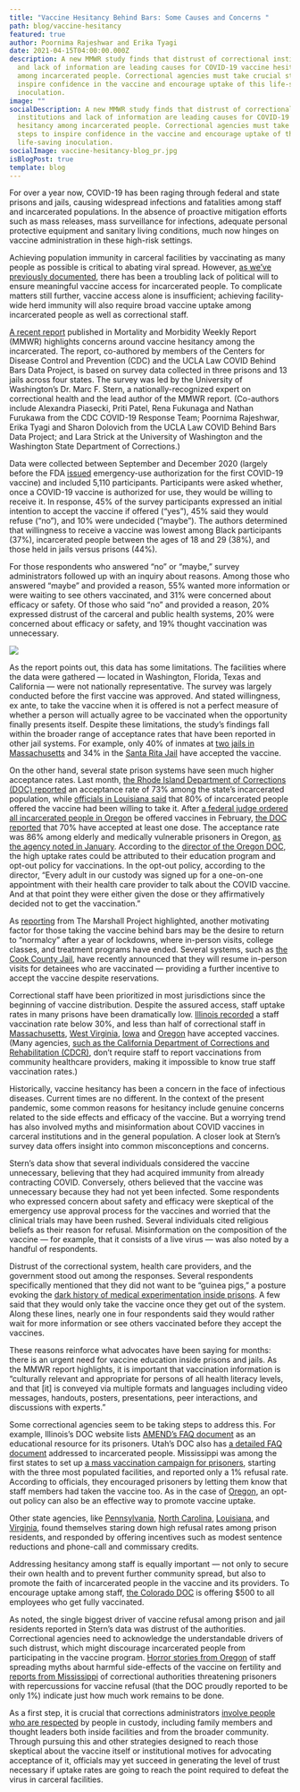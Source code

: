```yaml
---
title: "Vaccine Hesitancy Behind Bars: Some Causes and Concerns "
path: blog/vaccine-hesitancy
featured: true
author: Poornima Rajeshwar and Erika Tyagi
date: 2021-04-15T04:00:00.000Z
description: A new MMWR study finds that distrust of correctional institutions
  and lack of information are leading causes for COVID-19 vaccine hesitancy
  among incarcerated people. Correctional agencies must take crucial steps to
  inspire confidence in the vaccine and encourage uptake of this life-saving
  inoculation.
image: ""
socialDescription: A new MMWR study finds that distrust of correctional
  institutions and lack of information are leading causes for COVID-19 vaccine
  hesitancy among incarcerated people. Correctional agencies must take crucial
  steps to inspire confidence in the vaccine and encourage uptake of this
  life-saving inoculation.
socialImage: vaccine-hesitancy-blog_pr.jpg
isBlogPost: true
template: blog
---
```

For over a year now, COVID-19 has been raging through federal and state prisons and jails, causing widespread infections and fatalities among staff and incarcerated populations. In the absence of proactive mitigation efforts such as mass releases, mass surveillance for infections, adequate personal protective equipment and sanitary living conditions, much now hinges on vaccine administration in these high-risk settings.

Achieving population immunity in carceral facilities by vaccinating as many people as possible is critical to abating viral spread. However, [as we’ve previously documented](https://uclacovidbehindbars.org/blog/vaccine-rollout), there has been a troubling lack of political will to ensure meaningful vaccine access for incarcerated people. To complicate matters still further, vaccine access alone is insufficient; achieving facility-wide herd immunity will also require broad vaccine uptake among incarcerated people as well as correctional staff. 

[A recent report](https://www.cdc.gov/mmwr/volumes/70/wr/mm7013a3.htm?s_cid=mm7013a3_x) published in Mortality and Morbidity Weekly Report (MMWR) highlights concerns around vaccine hesitancy among the incarcerated. The report, co-authored by members of the Centers for Disease Control and Prevention (CDC) and the UCLA Law COVID Behind Bars Data Project, is based on survey data collected in three prisons and 13 jails across four states. The survey was led by the University of Washington’s Dr. Marc F. Stern, a nationally-recognized expert on correctional health and the lead author of the MMWR report. (Co-authors include Alexandra Piasecki, Priti Patel, Rena Fukunaga and Nathan Furukawa from the CDC COVID-19 Response Team; Poornima Rajeshwar, Erika Tyagi and Sharon Dolovich from the UCLA Law COVID Behind Bars Data Project; and Lara Strick at the University of Washington and the Washington State Department of Corrections.)

Data were collected between September and December 2020 (largely before the FDA [issued](https://www.fda.gov/news-events/press-announcements/fda-takes-key-action-fight-against-covid-19-issuing-emergency-use-authorization-first-covid-19) emergency-use authorization for the first COVID-19 vaccine) and included 5,110 participants. Participants were asked whether, once a COVID-19 vaccine is authorized for use, they would be willing to receive it. In response, 45% of the survey participants expressed an initial intention to accept the vaccine if offered (“yes”), 45% said they would refuse (“no”), and 10% were undecided (“maybe”). The authors determined that willingness to receive a vaccine was lowest among Black participants (37%), incarcerated people between the ages of 18 and 29 (38%), and those held in jails versus prisons (44%). 

For those respondents who answered “no” or “maybe,” survey administrators followed up with an inquiry about reasons. Among those who answered “maybe” and provided a reason, 55% wanted more information or were waiting to see others vaccinated, and 31% were concerned about efficacy or safety. Of those who said “no” and provided a reason, 20% expressed distrust of the carceral and public health systems, 20% were concerned about efficacy or safety, and 19% thought vaccination was unnecessary.

![](vaccine-hesitancy-blog_pr.jpg)

As the report points out, this data has some limitations. The facilities where the data were gathered — located in Washington, Florida, Texas and California — were not nationally representative. The survey was largely conducted before the first vaccine was approved. And stated willingness, ex ante, to take the vaccine when it is offered is not a perfect measure of whether a person will actually agree to be vaccinated when the opportunity finally presents itself. Despite these limitations, the study’s findings fall within the broader range of acceptance rates that have been reported in other jail systems. For example, only 40% of inmates at [two jails in Massachusetts](https://www.gov1.com/coronavirus-covid-19/articles/more-than-two-thirds-of-mass-jail-inmates-staff-refuse-vaccine-6lIUw7jNpdwbn7lT/) and 34% in the [Santa Rita Jail](https://www.davisvanguard.org/2021/03/vaccine-acceptance-rate-plummets-at-santa-rita-jail/) have accepted the vaccine. 

On the other hand, several state prison systems have seen much higher acceptance rates. Last month, [the Rhode Island Department of Corrections (DOC) reported](https://www.wpri.com/health/coronavirus/ri-prison-guards-inmates-getting-vaccinated-despite-hesitancy-in-other-states/) an acceptance rate of 73% among the state’s incarcerated population, while [officials in Louisiana said](https://www.thewestsidejournal.com/news/covid-19-vaccination-rate-in-louisiana-prisons-lags-that-of-the-general-population/article_0b4d67a2-964c-11eb-bcee-6792a4d18369.html) that 80% of incarcerated people offered the vaccine had been willing to take it. After [a federal judge ordered all incarcerated people in Oregon](https://www.cnn.com/2021/02/03/us/oregon-prison-coronavirus-vaccine-trnd/index.html) be offered vaccines in February, [the DOC reported](https://www.opb.org/article/2021/04/07/vaccine-acceptance-rate-among-prisoners-at-70/) that 70% have accepted at least one dose. The acceptance rate was 86% among elderly and medically vulnerable prisoners in Oregon, [as the agency noted in January](https://www.wweek.com/news/2021/01/21/oregon-prisons-have-vaccinated-more-than-1300-older-adult-and-medically-vulnerable-inmates-earlier-than-pledged/). According to the [director of the Oregon DOC](https://www.opb.org/article/2021/04/07/vaccine-acceptance-rate-among-prisoners-at-70/), the high uptake rates could be attributed to their education program and opt-out policy for vaccinations. In the opt-out policy, according to the director, “Every adult in our custody was signed up for a one-on-one appointment with their health care provider to talk about the COVID vaccine. And at that point they were either given the dose or they affirmatively decided not to get the vaccination.”   

As [reporting](https://www.themarshallproject.org/2021/03/01/we-asked-people-behind-bars-how-they-feel-about-getting-vaccinated) from The Marshall Project highlighted, another motivating factor for those taking the vaccine behind bars may be the desire to return to “normalcy” after a year of lockdowns, where in-person visits, college classes, and treatment programs have ended. Several systems, such as [the Cook County Jail](https://www.nbcchicago.com/news/local/vaccinated-cook-county-jail-inmates-can-see-visitors-in-person-starting-sunday/2461027/), have recently announced that they will resume in-person visits for detainees who are vaccinated — providing a further incentive to accept the vaccine despite reservations. 

Correctional staff have been prioritized in most jurisdictions since the beginning of vaccine distribution. Despite the assured access, staff uptake rates in many prisons have been dramatically low. [Illinois recorded](https://www.wbez.org/stories/illinois-prisons-are-covid-19-hotspots-so-why-have-only-27-of-workers-taken-the-vaccine/406da0cd-dbe5-4851-a42f-73e2932b9e58) a staff vaccination rate below 30%, and less than half of correctional staff in [Massachusetts](https://www.masslive.com/coronavirus/2021/03/in-massachusetts-more-than-half-of-prison-guards-decline-covid-vaccine-a-trend-mirrored-across-the-us.html), [West Virginia](https://www.wvpublic.org/2021-01-11/w-va-leaders-address-correctional-staff-reluctance-prisoner-access-to-covid-19-vaccine), [Iowa](https://www.desmoinesregister.com/story/news/2021/01/28/prison-workers-refuse-covid-19-vaccine-iowa-department-of-corrections/4294691001/) and [Oregon](https://www.wweek.com/news/2021/02/10/state-officials-expect-45-of-oregon-prison-staff-to-refuse-a-covid-19-vaccine/) have accepted vaccines. (Many agencies, [such as the California Department of Corrections and Rehabilitation (CDCR)](https://www.cdcr.ca.gov/covid19/population-status-tracking/), don’t require staff to report vaccinations from community healthcare providers, making it impossible to know true staff vaccination rates.) 

Historically, vaccine hesitancy has been a concern in the face of infectious diseases. Current times are no different. In the context of the present pandemic, some common reasons for hesitancy include genuine concerns related to the side effects and efficacy of the vaccine. But a worrying trend has also involved myths and misinformation about COVID vaccines in carceral institutions and in the general population. A closer look at Stern’s survey data offers insight into common misconceptions and concerns.

Stern’s data show that several individuals considered the vaccine unnecessary, believing that they had acquired immunity from already contracting COVID. Conversely, others believed that the vaccine was unnecessary because they had not yet been infected. Some respondents who expressed concern about safety and efficacy were skeptical of the emergency use approval process for the vaccines and worried that the clinical trials may have been rushed. Several individuals cited religious beliefs as their reason for refusal. Misinformation on the composition of the vaccine — for example, that it consists of a live virus — was also noted by a handful of respondents. 

Distrust of the correctional system, health care providers, and the government stood out among the responses. Several respondents specifically mentioned that they did not want to be “guinea pigs,” a posture evoking the [dark history of medical experimentation inside prisons](https://www.californialawreview.org/print/7experimentation-on-prisoners-persistent-dilemmas-in-rights-and-regulations/). A few said that they would only take the vaccine once they get out of the system. Along these lines, nearly one in four respondents said they would rather wait for more information or see others vaccinated before they accept the vaccines.

These reasons reinforce what advocates have been saying for months: there is an urgent need for vaccine education inside prisons and jails. As the MMWR report highlights, it is important that vaccination information is “culturally relevant and appropriate for persons of all health literacy levels, and that \[it] is conveyed via multiple formats and languages including video messages, handouts, posters, presentations, peer interactions, and discussions with experts.” 

Some correctional agencies seem to be taking steps to address this. For example, Illinois’s DOC website lists [AMEND’s FAQ document](https://www2.illinois.gov/idoc/facilities/Documents/COVID-19/Vaccines/Amend%20Vaccine%20FAQs.pdf) as an educational resource for its prisoners. Utah’s DOC also has [a detailed FAQ document](https://corrections.utah.gov/images/Incarcerated_Individuals_Newsletter__COVID-19__01222021_1_1.pdf) addressed to incarcerated people. Mississippi was among the first states to set up [a mass vaccination campaign for prisoners](https://www.wtok.com/2021/03/19/mississippi-among-first-to-mass-vaccinate-inmates/), starting with the three most populated facilities, and reported only a 1% refusal rate. According to officials, they encouraged prisoners by letting them know that staff members had taken the vaccine too. As in the case of [Oregon](https://www.opb.org/article/2021/04/07/vaccine-acceptance-rate-among-prisoners-at-70/), an opt-out policy can also be an effective way to promote vaccine uptake. 

Other state agencies, like [Pennsylvania](https://www.inquirer.com/health/coronavirus/spl/pa-coronavirus-covid-vaccine-prison-incentive-inmates-corrections-20210317.html), [North Carolina](https://account.charlotteobserver.com/paywall/registration?resume=248866464), [Louisiana](https://www.thewestsidejournal.com/news/covid-19-vaccination-rate-in-louisiana-prisons-lags-that-of-the-general-population/article_0b4d67a2-964c-11eb-bcee-6792a4d18369.html), and [Virginia](https://www.pilotonline.com/government/virginia/vp-nw-doc-vaccine-incentives-20210121-c34ifdsys5c53jti64rcuop2wu-story.html), found themselves staring down high refusal rates among prison residents, and responded by offering incentives such as modest sentence reductions and phone-call and commissary credits. 

Addressing hesitancy among staff is equally important — not only to secure their own health and to prevent further community spread, but also to promote the faith of incarcerated people in the vaccine and its providers. To encourage uptake among staff, [the Colorado DOC](https://coloradosun.com/2021/03/31/colorado-prisons-vaccine-distribution-incentive/) is offering $500 to all employees who get fully vaccinated. 

As noted, the single biggest driver of vaccine refusal among prison and jail residents reported in Stern’s data was distrust of the authorities. Correctional agencies need to acknowledge the understandable drivers of such distrust, which might discourage incarcerated people from participating in the vaccine program. [Horror stories from Oregon](https://www.wweek.com/news/courts/2021/03/24/oregons-prison-guards-called-covid-19-the-plandemic-and-spread-vaccine-myths-to-inmates-lawyers-say/) of staff spreading myths about harmful side-effects of the vaccine on fertility and [reports from Mississippi](https://mississippitoday.org/2021/04/01/mdoc-officials-to-prisoners-take-covid-19-vaccine-or-face-serious-consequences/) of correctional authorities threatening prisoners with repercussions for vaccine refusal (that the DOC proudly reported to be only 1%) indicate just how much work remains to be done. 

As a first step, it is crucial that corrections administrators [involve people who are respected](https://www.themarshallproject.org/2021/03/01/we-asked-people-behind-bars-how-they-feel-about-getting-vaccinated) by people in custody, including family members and thought leaders both inside facilities and from the broader community. Through pursuing this and other strategies designed to reach those skeptical about the vaccine itself or institutional motives for advocating acceptance of it, officials may yet succeed in generating the level of trust necessary if uptake rates are going to reach the point required to defeat the virus in carceral facilities.